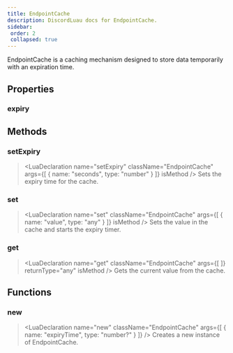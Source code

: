 ```yaml
---
title: EndpointCache
description: DiscordLuau docs for EndpointCache.
sidebar:
 order: 2
 collapsed: true
---
```

[//]: # (This file was automatically @generated from moonwave comments using a script. Please do not exit by hand.)
[//]: # (To actually edit documentation, make changes to the main DiscordLuau repo.)

[//]: # (----- DOCUMENT IMPORTS ----- )


[//]: # (----- DOCUMENT DESCRIPTION ----- )

EndpointCache is a caching mechanism designed to store data temporarily with an expiration time.

[//]: # (----- DOCUMENT PROPERTIES ----- )

## Properties

### expiry

<LuaProperty name="EndpointCache.expiry" type="number" />

[//]: # (----- DOCUMENT METHODS ----- )

## Methods

### setExpiry

> <LuaDeclaration name="setExpiry" className="EndpointCache" args={[ { name: "seconds", type: "number" } ]} isMethod />
Sets the expiry time for the cache.
### set

> <LuaDeclaration name="set" className="EndpointCache" args={[ { name: "value", type: "any" } ]} isMethod />
Sets the value in the cache and starts the expiry timer.
### get

> <LuaDeclaration name="get" className="EndpointCache" args={[  ]} returnType="any" isMethod />
Gets the current value from the cache.

[//]: # (----- DOCUMENT FUNCTIONS ----- )

## Functions

### new

> <LuaDeclaration name="new" className="EndpointCache" args={[ { name: "expiryTime", type: "number?" } ]} />
Creates a new instance of EndpointCache.

